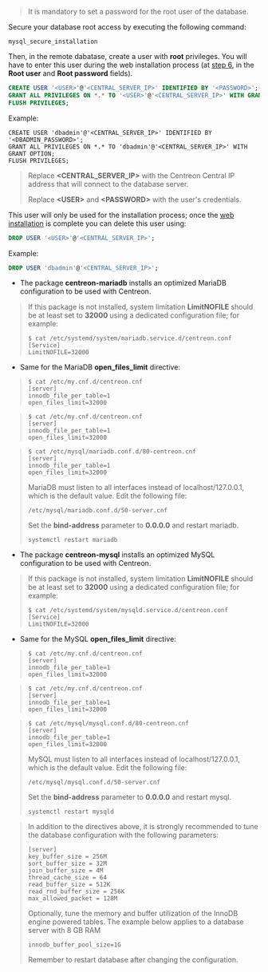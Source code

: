 
> It is mandatory to set a password for the root user of the database.

Secure your database root access by executing the following command:

```shell
mysql_secure_installation
```

Then, in the remote dabatase, create a user with **root** privileges. You will have to enter this user during the 
web installation process (at [step 6](./web-and-post-installation.md#step-6-database-information),
in the **Root user** and **Root password** fields).

```SQL
CREATE USER '<USER>'@'<CENTRAL_SERVER_IP>' IDENTIFIED BY '<PASSWORD>';
GRANT ALL PRIVILEGES ON *.* TO '<USER>'@'<CENTRAL_SERVER_IP>' WITH GRANT OPTION;
FLUSH PRIVILEGES;
```

Example:

```shell
CREATE USER 'dbadmin'@'<CENTRAL_SERVER_IP>' IDENTIFIED BY '<DBADMIN_PASSWORD>';
GRANT ALL PRIVILEGES ON *.* TO 'dbadmin'@'<CENTRAL_SERVER_IP>' WITH GRANT OPTION;
FLUSH PRIVILEGES;
```

> Replace **\<CENTRAL_SERVER_IP\>** with the Centreon Central IP address that will connect to the database server.
>
> Replace **\<USER\>** and **\<PASSWORD\>** with the user's credentials.

This user will only be used for the installation process; once the [web installation](./web-and-post-installation.md) is complete you can delete this user using:

```SQL
DROP USER '<USER>'@'<CENTRAL_SERVER_IP>';
```

Example:

```SQL
DROP USER 'dbadmin'@'<CENTRAL_SERVER_IP>';
```

<Tabs groupId="database-sync">
<TabItem value="MariaDB" label="MariaDB">

* The package **centreon-mariadb** installs an optimized MariaDB configuration
 to be used with Centreon.

> If this package is not installed, system limitation **LimitNOFILE** should be
> at least set to **32000** using a dedicated configuration file; for example:
>
> ```shell
> $ cat /etc/systemd/system/mariadb.service.d/centreon.conf
> [Service]
> LimitNOFILE=32000
> ```

* Same for the MariaDB **open_files_limit** directive:

<Tabs groupId="sync">
<TabItem value="Alma / RHEL / Oracle Linux 8" label="Alma / RHEL / Oracle Linux 8">

> ```shell
> $ cat /etc/my.cnf.d/centreon.cnf
> [server]
> innodb_file_per_table=1
> open_files_limit=32000
> ```

</TabItem>
<TabItem value="Alma / RHEL / Oracle Linux 9" label="Alma / RHEL / Oracle Linux 9">

> ```shell
> $ cat /etc/my.cnf.d/centreon.cnf
> [server]
> innodb_file_per_table=1
> open_files_limit=32000
> ```

</TabItem>
<TabItem value="Debian 11" label="Debian 11">

> ```shell
> $ cat /etc/mysql/mariadb.conf.d/80-centreon.cnf
> [server]
> innodb_file_per_table=1
> open_files_limit=32000
> ```
>
> MariaDB must listen to all interfaces instead of localhost/127.0.0.1, which is the default value. Edit the following file:
>
> ```shell
> /etc/mysql/mariadb.conf.d/50-server.cnf
> ```
>
> Set the **bind-address** parameter to **0.0.0.0** and restart mariadb.
>
> ```shell
> systemctl restart mariadb
> ```

</TabItem>
</Tabs>

</TabItem>
<TabItem value="MySQL" label="MySQL">

* The package **centreon-mysql** installs an optimized MySQL configuration
 to be used with Centreon.

> If this package is not installed, system limitation **LimitNOFILE** should be
> at least set to **32000** using a dedicated configuration file; for example:
>
> ```shell
> $ cat /etc/systemd/system/mysqld.service.d/centreon.conf
> [Service]
> LimitNOFILE=32000
> ```

* Same for the MySQL **open_files_limit** directive:

<Tabs groupId="sync">
<TabItem value="Alma / RHEL / Oracle Linux 8" label="Alma / RHEL / Oracle Linux 8">

> ```shell
> $ cat /etc/my.cnf.d/centreon.cnf
> [server]
> innodb_file_per_table=1
> open_files_limit=32000
> ```

</TabItem>
<TabItem value="Alma / RHEL / Oracle Linux 9" label="Alma / RHEL / Oracle Linux 9">

> ```shell
> $ cat /etc/my.cnf.d/centreon.cnf
> [server]
> innodb_file_per_table=1
> open_files_limit=32000
> ```

</TabItem>
<TabItem value="Debian 11" label="Debian 11">

> ```shell
> $ cat /etc/mysql/mysql.conf.d/80-centreon.cnf
> [server]
> innodb_file_per_table=1
> open_files_limit=32000
> ```
>
> MySQL must listen to all interfaces instead of localhost/127.0.0.1, which is the default value. Edit the following file:
>
> ```shell
> /etc/mysql/mysql.conf.d/50-server.cnf
> ```
>
> Set the **bind-address** parameter to **0.0.0.0** and restart mysql.
>
> ```shell
> systemctl restart mysqld
> ```

</TabItem>
</Tabs>

</TabItem>
</Tabs>

> In addition to the directives above, it is strongly recommended to tune the
> database configuration with the following parameters:
>
> ```shell
> [server]
> key_buffer_size = 256M
> sort_buffer_size = 32M
> join_buffer_size = 4M
> thread_cache_size = 64
> read_buffer_size = 512K
> read_rnd_buffer_size = 256K
> max_allowed_packet = 128M
> ```
>
> Optionally, tune the memory and buffer utilization of the InnoDB engine powered
> tables. The example below applies to a database server with 8 GB RAM
>
> ```shell
> innodb_buffer_pool_size=1G
> ```
>
> Remember to restart database after changing the configuration.
